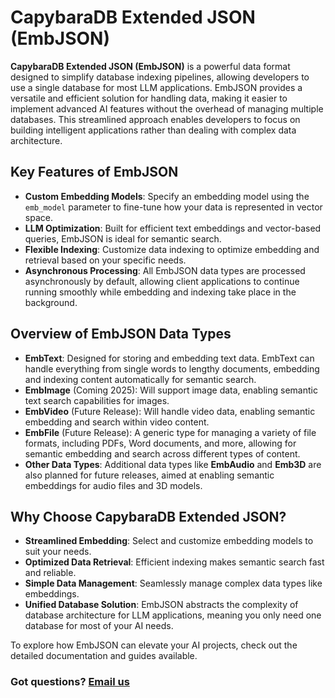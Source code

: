 # CapybaraDB Extended JSON (EmbJSON)

**CapybaraDB Extended JSON (EmbJSON)** is a powerful data format designed to simplify database indexing pipelines, allowing developers to use a single database for most LLM applications. EmbJSON provides a versatile and efficient solution for handling data, making it easier to implement advanced AI features without the overhead of managing multiple databases. This streamlined approach enables developers to focus on building intelligent applications rather than dealing with complex data architecture.

## Key Features of EmbJSON

- **Custom Embedding Models**: Specify an embedding model using the `emb_model` parameter to fine-tune how your data is represented in vector space.
- **LLM Optimization**: Built for efficient text embeddings and vector-based queries, EmbJSON is ideal for semantic search.
- **Flexible Indexing**: Customize data indexing to optimize embedding and retrieval based on your specific needs.
- **Asynchronous Processing**: All EmbJSON data types are processed asynchronously by default, allowing client applications to continue running smoothly while embedding and indexing take place in the background.

## Overview of EmbJSON Data Types

- **EmbText**: Designed for storing and embedding text data. EmbText can handle everything from single words to lengthy documents, embedding and indexing content automatically for semantic search.
- **EmbImage** (Coming 2025): Will support image data, enabling semantic text search capabilities for images.
- **EmbVideo** (Future Release): Will handle video data, enabling semantic embedding and search within video content.
- **EmbFile** (Future Release): A generic type for managing a variety of file formats, including PDFs, Word documents, and more, allowing for semantic embedding and search across different types of content.
- **Other Data Types**: Additional data types like **EmbAudio** and **Emb3D** are also planned for future releases, aimed at enabling semantic embeddings for audio files and 3D models.

## Why Choose CapybaraDB Extended JSON?

- **Streamlined Embedding**: Select and customize embedding models to suit your needs.
- **Optimized Data Retrieval**: Efficient indexing makes semantic search fast and reliable.
- **Simple Data Management**: Seamlessly manage complex data types like embeddings.
- **Unified Database Solution**: EmbJSON abstracts the complexity of database architecture for LLM applications, meaning you only need one database for most of your AI needs.

To explore how EmbJSON can elevate your AI projects, check out the detailed documentation and guides available.

### Got questions? [Email us](mailto:hello@capybaradb.co)
